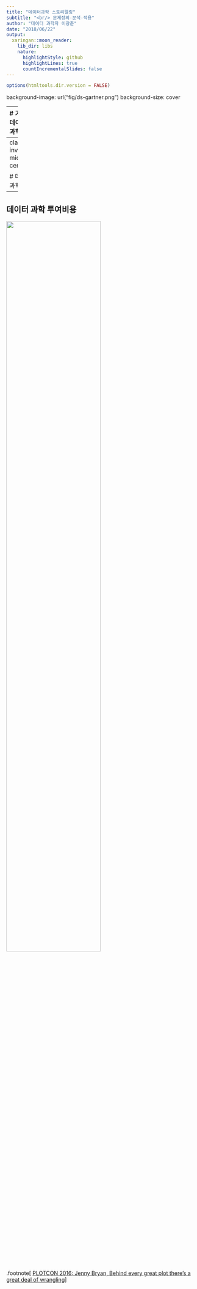 ```yaml
---
title: "데이터과학 스토리텔링"
subtitle: "<br/> 문제정의-분석-적용"
author: "데이터 과학자 이광춘"
date: "2018/06/22"
output:
  xaringan::moon_reader:
    lib_dir: libs
    nature:
      highlightStyle: github
      highlightLines: true
      countIncrementalSlides: false
---
```


```r
options(htmltools.dir.version = FALSE)
```


background-image: url("fig/ds-gartner.png")
background-size: cover


---
# 가트너 데이터 과학

- 기술 분석(Descriptive Analytics): 무슨 일이 있었나? (What happened?)

- 진단 분석(Diagnostic Analytics): 왜 일어났나? (Why did it happen?)

- 예측 분석(Predictive Analytics): 무슨 일이 일어날까? (What will happen?)

- 처방 분석(Prescriptive Analytics): 어떻게 그런 일을 일으킬까? (How can we make it happen?)

이를 통해 뒤늦은 깨달음(Hindsight) 복기, 깨달음/통찰력(Insight), 예지력/선견지명(Foresight)을 얻을 수 있다.
가치도 크지만 그에 따른 어려움도 가중된다.

.footnote[
  [xwMOOC - tidyverse 데이터 과학 기본체계](https://statkclee.github.io/data-science/ds-tidyverse.html)
]

---
class: inverse, middle, center

# 데이터 과학

---
## 데이터 과학 투여비용

<img src="fig/ds-data-science-workflow-coding.png" alt="" width="70%" />

.footnote[
  [PLOTCON 2016: Jenny Bryan, Behind every great plot there's a great deal of wrangling](https://www.youtube.com/watch?v=4MfUCX_KpdE)
]




